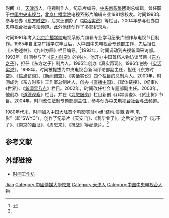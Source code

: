 {{Infobox_Politician
| name = 时间
| image name = 
| width =
| now = 
| period = 
| 性别 =男 
| Native place =
| place of birth = [[河北省|河北省]][[天津市|天津市]]
| date of birth = {{birth year and age|1963|4}}
|逝世日期 =
|逝世地點 = 
|別名     = 
| nationality ={{PRC}}
| spouse =
| relatives =
| party =
| educate = [[北京广播学院|北京广播学院]]
| past =
}}
'''时间'''（{{bd|1963年|4月}}），[[天津市|天津市]]人，电视制作人，纪录片编导，[[中央新影集团|中央新影集团]]副总编辑，曾任职于[[中国中央电视台|中国中央电视台]]，[[北京广播学院|北京广播学院]]电视系影片编辑专业1981级校友。时间1993年参与创办《[[东方时空|东方时空]]》，后来还创办了《[[实话实说|实话实说]]》等栏目，2004年参与创办[[中央电视台社会与法频道|中央电视台社会与法频道]]。此外他还创作了多部纪录片。

时间1981年考入[[北京广播学院|北京广播学院]]电视系影片编辑专业学习纪录片制作与电视节目制作。1985年自北京广播学院毕业后，入中国中央电视台专题部工作，先后担任《人物述林》、《九州方圆》栏目编导。<ref name="brief-intro">{{cite web|title=时间简介|url=http://jishi.cntv.cn/program/gongzuofang/shijian/20120409/100253.shtml|website=央视网|accessdate=2016-08-21|archive-date=2020-10-27|archive-url=https://web.archive.org/web/20201027012938/http://jishi.cntv.cn/program/gongzuofang/shijian/20120409/100253.shtml|dead-url=no}}</ref>1992年，时间调动到央视新闻采访部。1993年，时间参与了《[[东方时空|东方时空]]》的创办，他开办中国首档人物访谈节目《[[东方之子|东方之子]]》，担任《东方之子》制片人。1995年创办《真实再现》。1996年创办《[[实话实说|实话实说]]》。1998年，时间被提拔为中央电视台新闻评论部副主任，担任《东方时空》、《[[焦点访谈|焦点访谈]]》、《[[新闻调查|新闻调查]]》、《实话实说》四个栏目的总制片人。2000年，时间成为《东方时空》工作室总制片人，创办《[[直播中国|直播中国]]》、《媒体链接》、《纪事》、《世界》、《[[新闻早八点|新闻早八点]]》栏目。2002年，时间改任社会专题部副主任。2003年，他创办《[[道德观察|道德观察]]》栏目，并在《[[为您服务|为您服务]]》栏目新创《非常调查》、《货比货》节目。2004年，时间改任法制专题部副主任，参与创办[[中央电视台社会与法频道|中央电视台社会与法频道]]。

1980年代末，时间加入中国大陆首个电影实验小组“结构.浪潮.青年.电影”（即“SWYC”），创作了纪录片《天安门》、《我毕业了》。之后又创作了《忘不了》、《南京的血证》、《周恩来》、《抗战》等纪录片。<ref name="brief-intro"/>

==参考文献==
{{reflist}}

==外部链接==
* [http://jishi.cntv.cn/program/gongzuofang/shijian/shijiansouye/index.shtml 时间工作坊] {{Wayback|url=http://jishi.cntv.cn/program/gongzuofang/shijian/shijiansouye/index.shtml |date=20200904074455 }}

{{DEFAULTSORT:Shi Jian}}
[[Category:时姓|Jian]]
[[Category:中國傳媒大學校友|Category:中國傳媒大學校友]]
[[Category:天津人|Category:天津人]]
[[Category:中国中央电视台人物|Category:中国中央电视台人物]]
